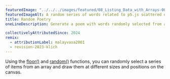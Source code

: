 ---
featuredImage: "../../../images/featured/08_Listing_Data_with_Arrays-00_Random_Poetry-thumbnail.png"
featuredImageAlt: A random series of words related to p5.js scattered on a maroon background.
title: Random Poetry
oneLineDescription: Generate a poem with words randomly selected from a bank.

collectivelyAttributedSince: 2024
remix:
  - attributionLabel: malayvasa2001
  - revision-2023-klich
---

Using the
<a href="https://p5js.org/reference/p5/floor" target="_blank">floor()</a>
and
<a href="https://p5js.org/reference/p5/random" target="_blank">random()</a>
functions, you can randomly select a series of items from an array
and draw them at different sizes and positions on the canvas.